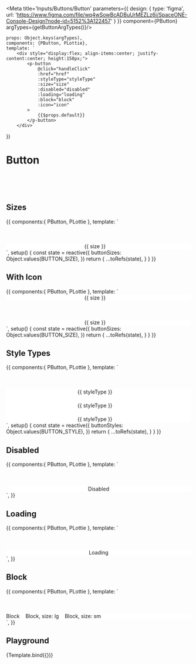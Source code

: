
<Meta title='Inputs/Buttons/Button' parameters={{
    design: {
        type: 'figma',
        url: 'https://www.figma.com/file/wq4wSowBcADBuUrMEZLz6i/SpaceONE-Console-Design?node-id=5152%3A122457'
    }
}} component={PButton} argTypes={getButtonArgTypes()}/>

    props: Object.keys(argTypes),
    components: {PButton, PLottie},
    template: `
        <div style="display:flex; align-items:center; justify-content:center; height:150px;">
            <p-button
                @click="handleClick"
                :href="href"
                :styleType="styleType"
                :size="size"
                :disabled="disabled"
                :loading="loading"
                :block="block"
                :icon="icon"
            >
                {{$props.default}}
            </p-button>
        </div>`
})

# Button

<br/>
<br/>
<br/>

## Sizes
<Canvas>
    <Story name='Sizes' height='150px'>
        {{
            components:{ PButton, PLottie },
            template: `
                <div style="display:flex; align-items:center; justify-content:center; margin-top: 50px; background-color: white">
                    <p-button v-for="size in buttonSizes" style-type="primary" style="margin-right: 20px" :size="size">
                        <div>{{ size }}</div>
                    </p-button>
                </div>`,
            setup() {
                const state = reactive({
                    buttonSizes: Object.values(BUTTON_SIZE),
                })
                return {
                    ...toRefs(state),
                }
            }
        }}
    </Story>
</Canvas>


## With Icon
<Canvas>
    <Story name='With Icon' height='150px'>
        {{
            components:{ PButton, PLottie },
            template: `
                <div>
                    <div style="display:flex; align-items:center; justify-content:center; background-color: white">
                        <p-button v-for="size in buttonSizes" style-type="primary" style="margin-right: 20px" :size="size" icon-left="ic_plus_bold">
                            <div>{{ size }}</div>
                        </p-button>
                    </div>
                    <div style="display:flex; align-items:center; justify-content:center; margin-top: 50px; background-color: white">
                        <p-button v-for="size in buttonSizes" style-type="primary" style="margin-right: 20px" :size="size" icon-right="ic_plus_bold">
                            <div>{{ size }}</div>
                        </p-button>
                    </div>
                </div>
`,
            setup() {
                const state = reactive({
                    buttonSizes: Object.values(BUTTON_SIZE),
                })
                return {
                    ...toRefs(state),
                }
            }
        }}
    </Story>
</Canvas>

## Style Types
<Canvas>
    <Story name='Style Types' height='250px'>
        {{
            components:{ PButton, PLottie },
            template: `
                <div style="display: flex; flex-direction: column; align-items: center; margin-top: 50px; background-color: white">
                    <div style="display:flex">
                        <p-button v-for="styleType in buttonStyles.slice(0, 4)" :style-type="styleType" style="margin-right: 20px">
                            <div>{{ styleType }}</div>
                        </p-button>
                    </div>
                    <div style="display:flex; margin-top: 20px">
                        <p-button v-for="styleType in buttonStyles.slice(4, 7)" :style-type="styleType" style="margin-right: 20px">
                            <div>{{ styleType }}</div>
                        </p-button>
                    </div>
                    <div style="display:flex; margin-top: 20px">
                        <p-button v-for="styleType in buttonStyles.slice(7)" :style-type="styleType" style="margin-right: 20px">
                            <div>{{ styleType }}</div>
                        </p-button>
                    </div>
                </div>`,
            setup() {
                const state = reactive({
                    buttonStyles: Object.values(BUTTON_STYLE),
                })
                return {
                    ...toRefs(state),
                }
            }
        }}
    </Story>
</Canvas>


## Disabled
<Canvas>
    <Story name='Disabled' height='150px'>
        {{
            components:{ PButton, PLottie },
            template: `
                <div style="display:flex; align-items:center; justify-content:center; margin-top: 50px; background-color: white">
                    <p-button
                        styleType="primary"
                        :disabled="true"
                    >
                        <div>Disabled</div>
                    </p-button>
                </div>`,
        }}
    </Story>
</Canvas>

## Loading
<Canvas>
    <Story name='Loading' height='150px'>
        {{
            components:{ PButton, PLottie },
            template: `
                <div style="display:flex; align-items:center; justify-content:center; margin-top: 50px; background-color: white">
                    <p-button
                        styleType="primary"
                        :loading="true"
                    >
                        <div class="loading-btn">
                            Loading
                        </div>
                    </p-button>
                </div>`,
        }}
    </Story>
</Canvas>

## Block
<Canvas>
    <Story name='Block' height='200px'>
        {{
            components:{ PButton, PLottie },
            template: `
                <div style="display: flex; flex-wrap: wrap; gap: 1rem; margin-top: 50px; background-color: white">
                    <p-button
                        styleType="primary"
                        :block="true"
                    >
                        <div>Block</div>
                    </p-button>
                    <p-button
                        styleType="primary"
                        :block="true"
                        size="lg"
                    >
                        <div>Block, size: lg</div>
                    </p-button>
                    <p-button
                        styleType="primary"
                        :block="true"
                        size="sm"
                    >
                        <div>Block, size: sm</div>
                    </p-button>
                </div>`,
        }}
    </Story>
</Canvas>

## Playground

<Canvas>
    <Story name="Playground" height="150px">
        {Template.bind({})}
    </Story>
</Canvas>

<ArgsTable story="Playground" />


